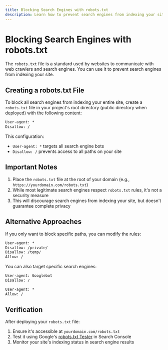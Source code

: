 ```yaml
---
title: Blocking Search Engines with robots.txt
description: Learn how to prevent search engines from indexing your site using robots.txt
---
```


# Blocking Search Engines with robots.txt

The `robots.txt` file is a standard used by websites to communicate with web crawlers and search engines. You can use it to prevent search engines from indexing your site.

## Creating a robots.txt File

To block all search engines from indexing your entire site, create a `robots.txt` file in your project's root directory (public directory when deployed) with the following content:

```txt
User-agent: *
Disallow: /
```

This configuration:
- `User-agent: *` targets all search engine bots
- `Disallow: /` prevents access to all paths on your site

## Important Notes

1. Place the `robots.txt` file at the root of your domain (e.g., `https://yourdomain.com/robots.txt`)
2. While most legitimate search engines respect `robots.txt` rules, it's not a security measure
3. This will discourage search engines from indexing your site, but doesn't guarantee complete privacy

## Alternative Approaches

If you only want to block specific paths, you can modify the rules:

```txt
User-agent: *
Disallow: /private/
Disallow: /temp/
Allow: /
```

You can also target specific search engines:

```txt
User-agent: Googlebot
Disallow: /

User-agent: *
Allow: /
```

## Verification

After deploying your `robots.txt` file:
1. Ensure it's accessible at `yourdomain.com/robots.txt`
2. Test it using Google's [robots.txt Tester](https://support.google.com/webmasters/answer/6062598) in Search Console
3. Monitor your site's indexing status in search engine results